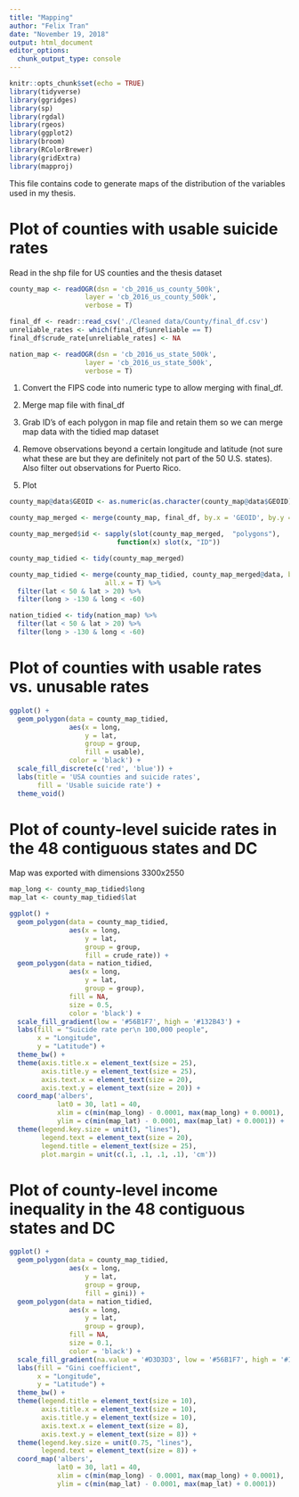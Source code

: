 ```yaml
---
title: "Mapping"
author: "Felix Tran"
date: "November 19, 2018"
output: html_document
editor_options:
  chunk_output_type: console
---
```


```r
knitr::opts_chunk$set(echo = TRUE)
library(tidyverse)
library(ggridges)
library(sp)
library(rgdal)
library(rgeos)
library(ggplot2)
library(broom)
library(RColorBrewer)
library(gridExtra)
library(mapproj)
```

This file contains code to generate maps of the distribution of the variables
used in my thesis. 

# Plot of counties with usable suicide rates

Read in the shp file for US counties and the thesis dataset
```r
county_map <- readOGR(dsn = 'cb_2016_us_county_500k',
                   layer = 'cb_2016_us_county_500k',
                   verbose = T)

final_df <- readr::read_csv('./Cleaned data/County/final_df.csv')
unreliable_rates <- which(final_df$unreliable == T)
final_df$crude_rate[unreliable_rates] <- NA

nation_map <- readOGR(dsn = 'cb_2016_us_state_500k',
                   layer = 'cb_2016_us_state_500k',
                   verbose = T)
```

1. Convert the FIPS code into numeric type to allow merging with final_df.

2. Merge map file with final_df

3. Grab ID's of each polygon in map file and retain them so we can merge
map data with the tidied map dataset

4. Remove observations beyond a certain longitude and latitude (not sure what 
these are but they are definitely not part of the 50 U.S. states). Also filter
out observations for Puerto Rico.

5. Plot
```r
county_map@data$GEOID <- as.numeric(as.character(county_map@data$GEOID))

county_map_merged <- merge(county_map, final_df, by.x = 'GEOID', by.y = 'county_code')

county_map_merged$id <- sapply(slot(county_map_merged,  "polygons"),
                           function(x) slot(x, "ID"))

county_map_tidied <- tidy(county_map_merged)

county_map_tidied <- merge(county_map_tidied, county_map_merged@data, by = "id",
                        all.x = T) %>% 
  filter(lat < 50 & lat > 20) %>% 
  filter(long > -130 & long < -60) 

nation_tidied <- tidy(nation_map) %>% 
  filter(lat < 50 & lat > 20) %>% 
  filter(long > -130 & long < -60) 
```



# Plot of counties with usable rates vs. unusable rates
```r
ggplot() +
  geom_polygon(data = county_map_tidied,
               aes(x = long,
                   y = lat,
                   group = group,
                   fill = usable),
               color = 'black') +
  scale_fill_discrete(c('red', 'blue')) +
  labs(title = 'USA counties and suicide rates',
       fill = 'Usable suicide rate') +
  theme_void()
```



# Plot of county-level suicide rates in the 48 contiguous states and DC

Map was exported with dimensions 3300x2550
```r
map_long <- county_map_tidied$long
map_lat <- county_map_tidied$lat

ggplot() + 
  geom_polygon(data = county_map_tidied,
               aes(x = long,
                   y = lat,
                   group = group,
                   fill = crude_rate)) +
  geom_polygon(data = nation_tidied,
               aes(x = long,
                   y = lat,
                   group = group),
               fill = NA,
               size = 0.5,
               color = 'black') +
  scale_fill_gradient(low = '#56B1F7', high = '#132B43') +
  labs(fill = "Suicide rate per\n 100,000 people",
       x = "Longitude",
       y = "Latitude") +
  theme_bw() +
  theme(axis.title.x = element_text(size = 25),
        axis.title.y = element_text(size = 25),
        axis.text.x = element_text(size = 20),
        axis.text.y = element_text(size = 20)) +
  coord_map('albers', 
            lat0 = 30, lat1 = 40, 
            xlim = c(min(map_long) - 0.0001, max(map_long) + 0.0001),
            ylim = c(min(map_lat) - 0.0001, max(map_lat) + 0.0001)) +
  theme(legend.key.size = unit(3, "lines"),
        legend.text = element_text(size = 20),
        legend.title = element_text(size = 25),
        plot.margin = unit(c(.1, .1, .1, .1), 'cm'))
```



# Plot of county-level income inequality in the 48 contiguous states and DC
```r
ggplot() + 
  geom_polygon(data = county_map_tidied,
               aes(x = long,
                   y = lat,
                   group = group,
                   fill = gini)) +
  geom_polygon(data = nation_tidied,
               aes(x = long,
                   y = lat,
                   group = group),
               fill = NA,
               size = 0.1,
               color = 'black') +
  scale_fill_gradient(na.value = '#D3D3D3', low = '#56B1F7', high = '#132B43') +
  labs(fill = "Gini coefficient",
       x = "Longitude",
       y = "Latitude") +
  theme_bw() +
  theme(legend.title = element_text(size = 10),
        axis.title.x = element_text(size = 10),
        axis.title.y = element_text(size = 10),
        axis.text.x = element_text(size = 8),
        axis.text.y = element_text(size = 8)) +
  theme(legend.key.size = unit(0.75, "lines"),
        legend.text = element_text(size = 8)) +
  coord_map('albers', 
            lat0 = 30, lat1 = 40, 
            xlim = c(min(map_long) - 0.0001, max(map_long) + 0.0001),
            ylim = c(min(map_lat) - 0.0001, max(map_lat) + 0.0001))
```